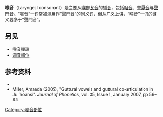 {{About|从[[喉|喉]]部所发的包括[[咽音|咽音]]、[[會厭音|會厭音]]与[[聲門音|聲門音]]在内的[[辅音|辅音]]|俗称亦为“喉音”的辅音|聲門音}}
{{articulation navbox}}
'''喉音'''（Laryngeal consonant）是主要从[[喉|喉]]部[[调音部位|发音]]的[[辅音|辅音]]，包括[[咽音|咽音]]、[[會厭音|會厭音]]与[[聲門音|聲門音]]。“喉音”一词常被混用作“聲門音”的同义词，但从广义上讲，“喉音”一词的含义要多于“聲門音”。

== 另见 ==
*[[喉音理論|喉音理論]]
*[[调音部位|调音部位]]

== 参考资料 ==
{{noteFoot}}
*{{SOWL}}
*Miller, Amanda (2005), "Guttural vowels and guttural co-articulation in Ju|’hoansi". ''Journal of Phonetics,'' vol. 35, Issue 1, January 2007, pp 56–84.

{{IPA navigation}}

[[Category:發音部位|Category:發音部位]]